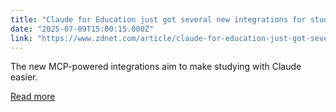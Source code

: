 ```yaml
---
title: "Claude for Education just got several new integrations for students"
date: "2025-07-09T15:00:15.000Z"
link: "https://www.zdnet.com/article/claude-for-education-just-got-several-new-integrations-for-students/"
---
```


The new MCP-powered integrations aim to make studying with Claude easier.

[Read more](https://www.zdnet.com/article/claude-for-education-just-got-several-new-integrations-for-students/)
